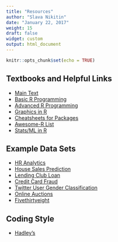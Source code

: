 ```yaml
---
title: "Resources"
author: "Slava Nikitin"
date: "January 22, 2017"
weight: 15
draft: false
widget: custom
output: html_document
---
```


```r
knitr::opts_chunk$set(echo = TRUE)
```

## **Textbooks and Helpful Links**
- [Main Text](r4ds.had.co.nz/)  
- [Basic R Programming](https://leanpub.com/rprogramming)  
- [Advanced R Programming](//adv-r.had.co.nz/)  
- [Graphics in R](www.cookbook-r.com/Graphs/)  
- [Cheatsheets for Packages](https://www.rstudio.com/resources/cheatsheets/)  
- [Awesome-R List](https://awesome-r.com/)  
- [Stats/ML in R](r-statistics.co/)  

## **Example Data Sets**
- [HR Analytics](https://www.kaggle.com/ludobenistant/hr-analytics)  
- [House Sales Prediction](https://www.kaggle.com/harlfoxem/housesalesprediction)  
- [Lending Club Loan](https://www.kaggle.com/wendykan/lending-club-loan-data)  
- [Credit Card Fraud](https://www.kaggle.com/dalpozz/creditcardfraud)  
- [Twitter User Gender Classification](https://www.kaggle.com/crowdflower/twitter-user-gender-classification)  
- [Online Auctions](https://www.kaggle.com/onlineauctions/online-auctions-dataset)  
- [Fivethirtyeight](https://github.com/rudeboybert/fivethirtyeight)  

## **Coding Style**  
- [Hadley's](adv-r.had.co.nz/Style.html) 

